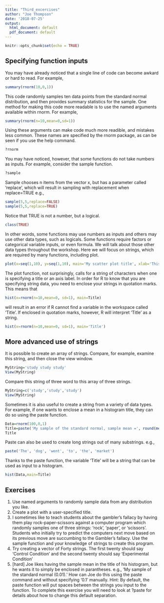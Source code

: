 ```yaml
---
title: "Third_excercises"
author: "Joe Thompson"
date: '2018-07-25'
output:
  html_document: default
  pdf_document: default
---
```


```r
knitr::opts_chunk$set(echo = TRUE)
```

## Specifying function inputs

You may have already noticed that a single line of code can become awkard or hard to read. For example,

```r
summary(rnorm(10,0,1))
```

This code randomly samples ten data points from the standard normal distribution, and then provides summary statistics for the sample. One method for making this code more readable is to use the named arguments available within rnorm. For example, 

```r
summary(rnorm(n=10,mean=0,sd=1))
```

Using these arguments can make code much more readible, and mistakes less common. These names are specified by the rnorm package, as can be seen if you use the help command.

```r
?rnorm
```

You may have noticed, however, that some functions do not take numbers as inputs. For example, consider the sample function. 

```r
?sample
```

Sample chooses n items from the vector x, but has a parameter called 'replace', which will result in sampling with replacement when replace=TRUE e.g.,


```r
sample(5,5,replace=FALSE)
sample(5,5,replace=TRUE)
```

Notice that TRUE is not a number, but a logical.

```r
class(TRUE)
```

In other words, some functions may use numbers as inputs and others may use other data types, such as logicals. Some functions require factors or categorical variable inputs, or even formula. We will talk about those other data types throughout the workshop. Here we will focus on strings, which are required by many functions, including plot.

```r
plot(x=seq(1,10), y=seq(1,10), main='My scatter plot title', xlab='This is a string!', ylab='and this is a string too!')
```

The plot function, not surprisingly, calls for a string of characters when one is specifying a title or an axis label. In order for R to know that you are specifying string data, you need to enclose your strings in quotation marks. This means that

```r
hist(x=rnorm(n=10,mean=0, sd=1), main=Title)
```

will result in an error if R cannot find a variable in the workspace called 'Title'. If enclosed in quotation marks, however, R will interpret 'Title' as a string.

```r
hist(x=rnorm(n=10,mean=0, sd=1), main='Title')
```

## More advanced use of strings

It is possible to create an array of strings. Compare, for example, examine this string, and then close the view window.

```r
MyString='study study study'
View(MyString)
```
 
Compare this string of three word to this array of three strings.
 
```r
MyString=c('study','study','study')
View(MyString)
```

Sometimes it is also useful to create a string from a variety of data types. For example, if one wants to enclose a mean in a histogram title, they can do so using the paste function.

```r
Data=rnorm(100,0,1)
Title=paste('My sample of the standard normal, sample mean =', round(mean(Data), digits=2))
Title
```

Paste can also be used to create long strings out of many substrings. e.g., 

```r
paste('The', 'dog', 'went', 'to', 'the', 'market')
```

Thanks to the paste function, the variable 'Title' will be a string that can be used as input to a histogram.

```r
hist(Data,main=Title)
```


## Exercises

1) Use named arguments to randomly sample data from any distribution you like.
2) Create a plot with a user-specified title.
3) I sometimes like to teach students about the gambler's fallacy by having them play rock-paper-scissors against a computer program which randomly samples one of three strings: 'rock', 'paper', or 'scissors'. Students who initially try to predict the computers next move based on its previous move are succumbing to the Gambler's fallacy. Use the sample function and your knowledge of strings to create this program.
4) Try creating a vector of Forty strings. The first twenty should say ‘Control Condition’ and the second twenty should say ‘Experimental Condition’
5) [hard] Joe likes having the sample mean in the title of his histogram, but he wants it to simply be enclosed in parantheses. e.g., 'My sample of the standard normal (0.01).' How can Joe do this using the paste command and without specifying '0.1' manually. Hint: By default, the paste function will put spaces between the strings you input to the function. To complete this exercise you will need to look at ?paste for details about how to change this default separation. 

